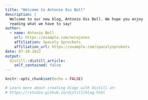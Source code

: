 ```yaml
---
title: "Welcome to Antonio Oss Boll"
description: |
  Welcome to our new blog, Antonio Oss Boll. We hope you enjoy 
  reading what we have to say!
author:
  - name: Antonio Boll 
    url: https://example.com/norajones
    affiliation: Spacely Sprockets
    affiliation_url: https://example.com/spacelysprokets
date: 07-18-2022
output:
  distill::distill_article:
    self_contained: false
---
```


```r
knitr::opts_chunk$set(echo = FALSE)

# Learn more about creating blogs with Distill at:
# https://rstudio.github.io/distill/blog.html

```



